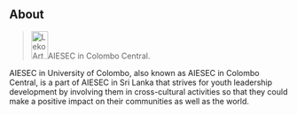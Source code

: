## About

> <img width="30" height="50" src="https://i.imgur.com/BFPphvC.png" alt="LekoArts Logo" />AIESEC in Colombo Central.

AIESEC in University of Colombo, also known as AIESEC in Colombo Central, is a part of AIESEC in Sri Lanka that strives for youth leadership development by involving them in cross-cultural activities so that they could make a positive impact on their communities as well as the world.
